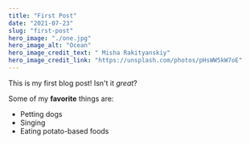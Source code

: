```yaml
---
title: "First Post"
date: "2021-07-23"
slug: "first-post"
hero_image: "./one.jpg"
hero_image_alt: "Ocean"
hero_image_credit_text: " Misha Rakityanskiy"
hero_image_credit_link: "https://unsplash.com/photos/pHsWW5kW7oE"
---
```


This is my first blog post! Isn't it *great*?

Some of my **favorite** things are:

* Petting dogs
* Singing
* Eating potato-based foods